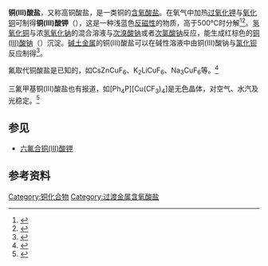 {{Chembox
| Name = 
| NameEn = 
| ImageFile = 
|  ImageSize = 
|  ImageAlt = 
| IUPACName = 
| IUPACNameZh = 
| OtherNames = 
| Section1 = {{Chembox Identifiers
|   CASNo = 19583-16-5
|   CASNo_Ref = {{cascite|correct|CAS}}
|   PubChem = 
|   SMILES =  }}
| Section2 = {{Chembox Properties
|   Formula = CuO<sub>2</sub><sup>−</sup>
|   MolarMass = 95.54
}}}}
'''铜(III)酸盐'''，又称高铜酸盐，是一类铜的[[含氧酸盐|含氧酸盐]]。在氧气中加热[[过氧化钾|过氧化钾]]与[[氧化铜|氧化铜]]可制得'''铜(III)酸钾'''（{{chem|KCuO|2}}），这是一种浅蓝色[[反磁性|反磁性]]的物质，高于500℃时分解<ref>{{cite journal|last=Magee Jr.|first=J. S.|coauthors=Wood, R. H.|title=STUDIES OF SODIUM CUPRATE(III) STABILITY|url=https://archive.org/details/sim_canadian-journal-of-chemistry_1965-05_43_5/page/1234|journal=Canadian Journal of Chemistry|date=1 May 1965|volume=43|issue=5|pages=1234–1237|doi=10.1139/v65-164}}</ref><ref>{{cite book|chapter=Potassium Cuprate (III)|title=Handbook of Preparative Inorganic Chemistry|edition=2nd Ed.|editor=G. Brauer|publisher=Academic Press|year=1963|location=NY|volume=1|page=1015}}</ref>。[[氢氧化铜|氢氧化铜]]与浓[[氢氧化钠|氢氧化钠]]的混合溶液与[[次溴酸钠|次溴酸钠]]或者[[次氯酸钠|次氯酸钠]]反应，能生成红棕色的[[铜(III)酸钠|铜(III)酸钠]]（{{chem|NaCuO|2}}）沉淀。[[碱土金属|碱土金属]]的铜(III)酸盐可以在碱性溶液中由铜(III)酸钠与[[氯化钡|氯化钡]]反应制得<ref>{{cite book|title=《无机化学丛书》第六卷：卤素、铜分族、锌分族|pages=P536|author=张青莲|isbn=7-03-002238-6|location=北京|publisher=科学出版社}}</ref>。

氟取代铜酸盐是已知的，如CsZnCuF<sub>6</sub>、K<sub>2</sub>LiCuF<sub>6</sub>、Na<sub>3</sub>CuF<sub>6</sub>等。<ref>{{cite journal|url=http://doi.wiley.com/10.1002/zaac.19845191221|issue=12|pages=195–203|title=Zur Kenntnis der Hexafluorocuprate(III)|volume=519|journal=Zeitschrift für anorganische und allgemeine Chemie|date=December 1984|issn=0044-2313|language=de|accessdate=2018-05-06|doi=10.1002/zaac.19845191221|author=R. Hoppe, G. Wingefeld|archive-date=2019-07-01|archive-url=https://web.archive.org/web/20190701185241/https://onlinelibrary.wiley.com/doi/abs/10.1002/zaac.19845191221|dead-url=no}}</ref>

三氟甲基铜(III)酸盐也有报道，如[Ph<sub>4</sub>P][Cu(CF<sub>3</sub>)<sub>4</sub>]是无色晶体，对空气、水汽及光稳定。<ref>{{cite journal|url=http://doi.wiley.com/10.1002/anie.199314821|issue=10|pages=1482–1483|title=Synthesis and Structure of Surprisingly Stable Tetrakis(trifluoromethyl)cuprate(III) Salts|volume=32|journal=Angewandte Chemie International Edition in English|date=October 1993|issn=0570-0833|language=en|accessdate=2018-05-06|doi=10.1002/anie.199314821|author=Dieter Naumann, Thomas Roy, Karl-Friedrich Tebbe, Wolfgang Crump|archive-date=2019-07-01|archive-url=https://web.archive.org/web/20190701185241/https://onlinelibrary.wiley.com/doi/abs/10.1002/anie.199314821|dead-url=no}}</ref>

== 参见 ==
* [[六氟合铜(III)酸钾|六氟合铜(III)酸钾]]

== 参考资料 ==
{{reflist}}

{{元素化合物专题}}
{{无机化合物小作品}}

[[Category:铜化合物|Category:铜化合物]]
[[Category:过渡金属含氧酸盐|Category:过渡金属含氧酸盐]]